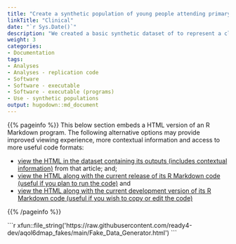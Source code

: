 ```yaml
---
title: "Create a synthetic population of young people attending primary mental health services"
linkTitle: "Clinical"
date: "`r Sys.Date()`"
description: "We created a basic synthetic dataset of to represent a clinical youth mental health sample."
weight: 3
categories: 
- Documentation
tags: 
- Analyses
- Analyses - replication code
- Software
- Software - executable
- Software - executable (programs)
- Use - synthetic populations
output: hugodown::md_document
---
```


{{% pageinfo %}}
This below section embeds a HTML version of an R Markdown program. The following alternative options may provide improved viewing experience, more contextual information and access to more useful code formats:

* [view the HTML in the dataset containing its outputs (includes contextual information)](https://doi.org/10.7910/DVN/HJXYKQ) from that article; and;
* [view the HTML along with the current release of its R Markdown code (useful if you plan to run the code)](https://doi.org/10.5281/zenodo.6321820) and
* [view the HTML along with the current development version of its R Markdown code (useful if you wish to copy or edit the code)](https://github.com/ready4-dev/aqol6dmap_fakes/) 

{{% /pageinfo %}}

````{=html}
```r
xfun::file_string('https://raw.githubusercontent.com/ready4-dev/aqol6dmap_fakes/main/Fake_Data_Generator.html')
```
````

